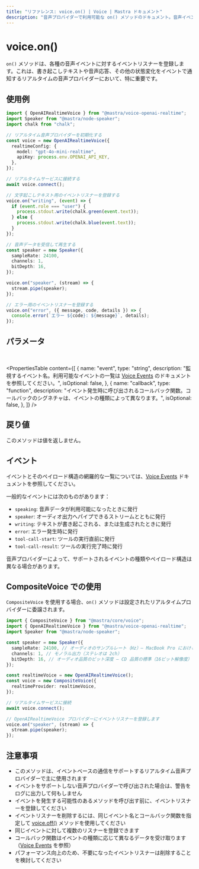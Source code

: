 ```yaml
---
title: "リファレンス: voice.on() | Voice | Mastra ドキュメント"
description: "音声プロバイダーで利用可能な on() メソッドのドキュメント。音声イベントに対するイベントリスナーを登録します。"
---
```


# voice.on()

`on()` メソッドは、各種の音声イベントに対するイベントリスナーを登録します。これは、書き起こしテキストや音声応答、その他の状態変化をイベントで通知するリアルタイムの音声プロバイダーにおいて、特に重要です。

## 使用例

```typescript
import { OpenAIRealtimeVoice } from "@mastra/voice-openai-realtime";
import Speaker from "@mastra/node-speaker";
import chalk from "chalk";

// リアルタイム音声プロバイダーを初期化する
const voice = new OpenAIRealtimeVoice({
  realtimeConfig: {
    model: "gpt-4o-mini-realtime",
    apiKey: process.env.OPENAI_API_KEY,
  },
});

// リアルタイムサービスに接続する
await voice.connect();

// 文字起こしテキスト用のイベントリスナーを登録する
voice.on("writing", (event) => {
  if (event.role === "user") {
    process.stdout.write(chalk.green(event.text));
  } else {
    process.stdout.write(chalk.blue(event.text));
  }
});

// 音声データを受信して再生する
const speaker = new Speaker({
  sampleRate: 24100,
  channels: 1,
  bitDepth: 16,
});

voice.on("speaker", (stream) => {
  stream.pipe(speaker);
});

// エラー用のイベントリスナーを登録する
voice.on("error", ({ message, code, details }) => {
  console.error(`エラー ${code}: ${message}`, details);
});
```


## パラメータ

<br />

<PropertiesTable
  content={[
    {
      name: "event",
      type: "string",
      description:
        "監視するイベント名。利用可能なイベントの一覧は [Voice Events](./voice.events) のドキュメントを参照してください。",
      isOptional: false,
    },
    {
      name: "callback",
      type: "function",
      description:
        "イベント発生時に呼び出されるコールバック関数。コールバックのシグネチャは、イベントの種類によって異なります。",
      isOptional: false,
    },
  ]}
/>

## 戻り値

このメソッドは値を返しません。

## イベント

イベントとそのペイロード構造の網羅的な一覧については、[Voice Events](./voice.events) ドキュメントを参照してください。

一般的なイベントには次のものがあります：

- `speaking`: 音声データが利用可能になったときに発行
- `speaker`: オーディオ出力へパイプできるストリームとともに発行
- `writing`: テキストが書き起こされる、または生成されたときに発行
- `error`: エラー発生時に発行
- `tool-call-start`: ツールの実行直前に発行
- `tool-call-result`: ツールの実行完了時に発行

音声プロバイダーによって、サポートされるイベントの種類やペイロード構造は異なる場合があります。

## CompositeVoice での使用

`CompositeVoice` を使用する場合、`on()` メソッドは設定されたリアルタイムプロバイダーに委譲されます。

```typescript
import { CompositeVoice } from "@mastra/core/voice";
import { OpenAIRealtimeVoice } from "@mastra/voice-openai-realtime";
import Speaker from "@mastra/node-speaker";

const speaker = new Speaker({
  sampleRate: 24100, // オーディオのサンプルレート（Hz）— MacBook Pro における高品質オーディオの標準値
  channels: 1, // モノラル出力（ステレオは 2ch）
  bitDepth: 16, // オーディオ品質のビット深度 — CD 品質の標準（16ビット解像度）
});

const realtimeVoice = new OpenAIRealtimeVoice();
const voice = new CompositeVoice({
  realtimeProvider: realtimeVoice,
});

// リアルタイムサービスに接続
await voice.connect();

// OpenAIRealtimeVoice プロバイダーにイベントリスナーを登録します
voice.on("speaker", (stream) => {
  stream.pipe(speaker);
});
```


## 注意事項

- このメソッドは、イベントベースの通信をサポートするリアルタイム音声プロバイダーで主に使用されます
- イベントをサポートしない音声プロバイダーで呼び出された場合は、警告をログに出力して何もしません
- イベントを発生する可能性のあるメソッドを呼び出す前に、イベントリスナーを登録してください
- イベントリスナーを削除するには、同じイベント名とコールバック関数を指定して [voice.off()](./voice.off) メソッドを使用してください
- 同じイベントに対して複数のリスナーを登録できます
- コールバック関数はイベントの種類に応じて異なるデータを受け取ります（[Voice Events](./voice.events) を参照）
- パフォーマンス向上のため、不要になったイベントリスナーは削除することを検討してください